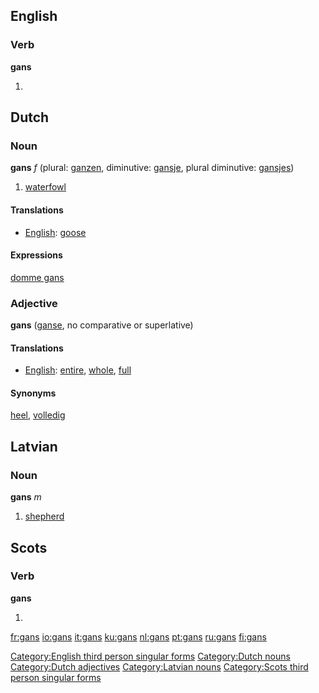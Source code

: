 {{see|Gans}}

==English==

===Verb===
'''gans'''

# {{Geordie}} {{third-person singular of|gan}}

[[Category:English third person singular forms]]

==Dutch==
===Noun===
'''gans''' ''f'' (plural: [[ganzen]], diminutive: [[gansje]], plural diminutive: [[gansjes]])

# [[waterfowl]]

====Translations====
*[[English]]: [[goose]]

====Expressions====
[[domme gans]]

===Adjective===
'''gans''' ([[ganse]], no comparative or superlative)

====Translations====
*[[English]]: [[entire]], [[whole]], [[full]]

====Synonyms====
[[heel]], [[volledig]]

[[Category:Dutch nouns]]
[[Category:Dutch adjectives]]

==Latvian==
===Noun===
'''gans''' ''m''

# [[shepherd]]
{{lv-noun-d1|gan|s}}

[[Category:Latvian nouns]]

==Scots==

===Verb===
'''gans'''

# {{third-person singular of|gan#Scots|gan}}

[[Category:Scots third person singular forms]]

[[fr:gans]]
[[io:gans]]
[[it:gans]]
[[ku:gans]]
[[nl:gans]]
[[pt:gans]]
[[ru:gans]]
[[fi:gans]]